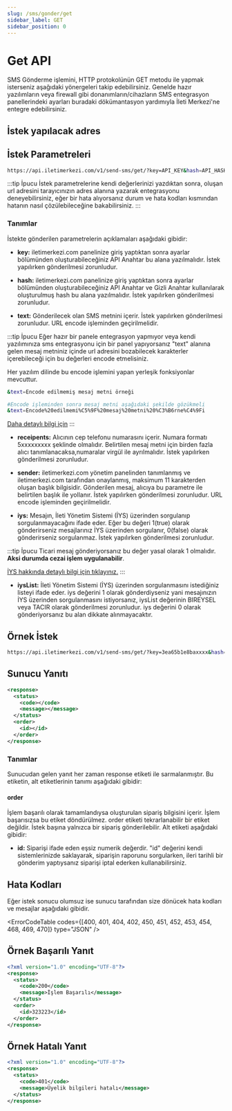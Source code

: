 ```yaml
---
slug: /sms/gonder/get
sidebar_label: GET
sidebar_position: 0
---
```



# Get API
SMS Gönderme işlemini, HTTP protokolünün GET metodu ile yapmak isterseniz aşağıdaki yönergeleri takip edebilirsiniz. Genelde hazır yazılımların veya firewall gibi donanımların/cihazların SMS entegrasyon panellerindeki ayarları buradaki dökümantasyon yardımıyla İleti Merkezi'ne entegre edebilirsiniz.

## İstek yapılacak adres

<RequestURL type="GET" url="https://api.iletimerkezi.com/v1/send-sms/get/" />

## İstek Parametreleri
```bash
https://api.iletimerkezi.com/v1/send-sms/get/?key=API_KEY&hash=API_HASH&text=Lorem%20ipsum%20dolor%20sit%20amet&receipents=5301234569,5301234570&sender=APITEST&iys=1&iysList=BIREYSEL
```

:::tip İpucu
İstek parametrelerine kendi değerlerinizi yazdıktan sonra, oluşan url adresini tarayıcınızın adres alanına yazarak entegrasyonu deneyebilirsiniz, eğer bir hata alıyorsanız durum ve hata kodları kısmından hatanın nasıl çözülebileceğine bakabilirsiniz.
:::

### Tanımlar

İstekte gönderilen parametrelerin açıklamaları aşağıdaki gibidir:

+ **key:**
iletimerkezi.com panelinize giriş yaptıktan sonra ayarlar bölümünden oluşturabileceğiniz API Anahtar bu alana yazılmalıdır. İstek yapılırken gönderilmesi zorunludur.

+ **hash:**
iletimerkezi.com panelinize giriş yaptıktan sonra ayarlar bölümünden oluşturabileceğiniz API Anahtar ve Gizli Anahtar kullanılarak oluşturulmuş hash bu alana yazılmalıdır. İstek yapılırken gönderilmesi zorunludur.

+ **text:**
Gönderilecek olan SMS metnini içerir. İstek yapılırken gönderilmesi zorunludur. URL encode işleminden geçirilmelidir.

:::tip İpucu
Eğer hazır bir panele entegrasyon yapmıyor veya kendi yazılımınıza sms entegrasyonu için bir panel yapıyorsanız "text" alanına gelen mesaj metniniz içinde url adresini bozabilecek karakterler içerebileceği için bu değerleri encode etmelisiniz.

Her yazılım dilinde bu encode işlemini yapan yerleşik fonksiyonlar mevcuttur.

```bash
&text=Encode edilmemiş mesaj metni örneği

#Encode işleminden sonra mesaj metni aşağıdaki şekilde gözükmeli
&text=Encode%20edilmemi%C5%9F%20mesaj%20metni%20%C3%B6rne%C4%9Fi
```

[Daha detaylı bilgi için](https://tr-tr.facebook.com/business/help/474659792899595)
:::

+ **receipents:**
Alıcının cep telefonu numarasını içerir. Numara formatı 5xxxxxxxxx şeklinde olmalıdır. Belirtilen mesaj metni için birden fazla alıcı tanımlanacaksa,numaralar virgül ile ayrılmalıdır. İstek yapılırken gönderilmesi zorunludur.

+ **sender:**
iletimerkezi.com yönetim panelinden tanımlanmış ve iletimerkezi.com tarafından onaylanmış, maksimum 11 karakterden oluşan başlık bilgisidir. Gönderilen mesaj, alıcıya bu parametre ile belirtilen başlık ile yollanır. İstek yapılırken gönderilmesi zorunludur. URL encode işleminden geçirilmelidir.

+ **iys:**
Mesajın, İleti Yönetim Sistemi (İYS) üzerinden sorgulanıp sorgulanmayacağını ifade eder. Eğer bu değeri 1(true) olarak gönderirseniz mesajlarınız İYS üzerinden sorgulanır, 0(false) olarak gönderirseniz sorgulanmaz. İstek yapılırken gönderilmesi zorunludur.

:::tip İpucu
Ticari mesaj gönderiyorsanız bu değer yasal olarak 1 olmalıdır. **Aksi durumda cezai işlem uygulanabilir**.

[İYS hakkında detaylı bilgi için tıklayınız.](https://www.iletimerkezi.com/blog/duyurular/iys-ileti-yonetim-sistemi-nedir)
:::

+ **iysList:**
İleti Yönetim Sistemi (İYS) üzerinden sorgulanmasını istediğiniz listeyi ifade eder. iys değerini 1 olarak gönderdiyseniz yani mesajınızın İYS üzerinden sorgulanmasını istiyorsanız, iysList değerinin BIREYSEL veya TACIR olarak gönderilmesi zorunludur. iys değerini 0 olarak gönderiyorsanız bu alan dikkate alınmayacaktır.

## Örnek İstek
```bash
https://api.iletimerkezi.com/v1/send-sms/get/?key=3ea65b1e8baxxxx&hash=XXXX&text=Lorem%20ipsum%20dolor%20sit%20amet&receipents=5301234569,5301234570&sender=APITEST&iys=1&iysList=BIREYSEL
```

## Sunucu Yanıtı
```xml
<response>
  <status>
    <code></code>
    <message></message>
  </status>
  <order>
    <id></id>
  </order>
</response>
```

### Tanımlar
Sunucudan gelen yanıt her zaman <Badge>response</Badge> etiketi ile sarmalanmıştır. Bu etiketin, alt etiketlerinin tanımı aşağıdaki gibidir:

<ResponseStatus />

#### order
İşlem başarılı olarak tamamlandıysa oluşturulan sipariş bilgisini içerir. İşlem başarısızsa bu etiket döndürülmez. <Badge>order</Badge> etiketi tekrarlanabilir bir etiket değildir. İstek başına yalnızca bir sipariş gönderilebilir. Alt etiketi aşağıdaki gibidir:

+ **id:**  Siparişi ifade eden eşsiz numerik değerdir. "id" değerini kendi sistemlerinizde saklayarak, siparişin raporunu sorgularken, ileri tarihli bir gönderim yaptıysanız siparişi iptal ederken kullanabilirsiniz.

## Hata Kodları
Eğer istek sonucu olumsuz ise sunucu tarafından size dönücek hata kodları ve mesajlar aşağıdaki gibidir.

<ErrorCodeTable codes={[400, 401, 404, 402, 450, 451, 452, 453, 454, 468, 469, 470]} type="JSON" />

## Örnek Başarılı Yanıt
```xml
<?xml version="1.0" encoding="UTF-8"?>
<response>
  <status>
    <code>200</code>
    <message>İşlem Başarılı</message>
  </status>
  <order>
    <id>323223</id>
  </order>
</response>
```

## Örnek Hatalı Yanıt
```xml
<?xml version="1.0" encoding="UTF-8"?>
<response>
  <status>
    <code>401</code>
    <message>Üyelik bilgileri hatalı</message>
  </status>
</response>
```